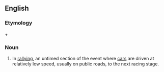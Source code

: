 ==English==

===Etymology===
{{term|transport}} + {{term|stage}}

===Noun===
{{head|en|noun|head=[[transport]] [[stage]]}}

# {{label|en|motor racing}} In [[rallying]], an untimed section of the event where [[cars]] are driven at relatively low speed, usually on public roads, to the next racing stage.